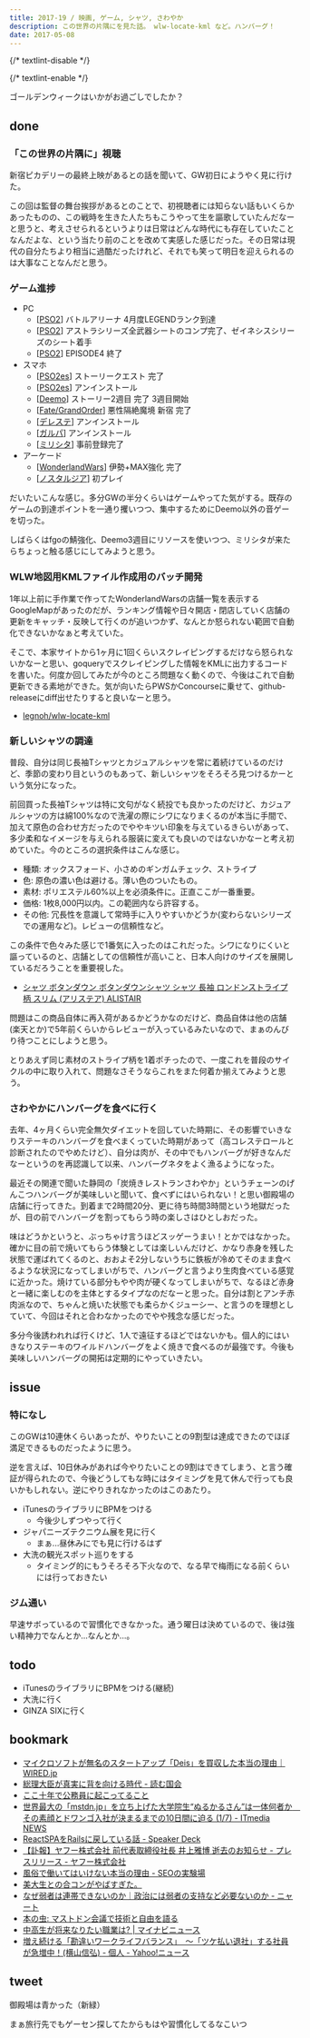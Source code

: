 ```yaml
---
title: 2017-19 / 映画, ゲーム, シャツ, さわやか
description: この世界の片隅にを見た話。 wlw-locate-kml など。ハンバーグ！
date: 2017-05-08
---
```


{/* textlint-disable */}


{/* textlint-enable */}

ゴールデンウィークはいかがお過ごしでしたか？

done
----

###  「この世界の片隅に」視聴

新宿ピカデリーの最終上映があるとの話を聞いて、GW初日にようやく見に行けた。

この回は監督の舞台挨拶があるとのことで、初視聴者には知らない話もいくらかあったものの、この戦時を生きた人たちもこうやって生を謳歌していたんだなーと思うと、考えさせられるというよりは日常はどんな時代にも存在していたことなんだよな、という当たり前のことを改めて実感した感じだった。その日常は現代の自分たちより相当に過酷だったけれど、それでも笑って明日を迎えられるのは大事なことなんだと思う。

<X url="https://twitter.com/konosekai_movie/status/857926178786627584" /> 

###  ゲーム進捗

- PC
  - [[PSO2](http://pso2.jp/)] バトルアリーナ 4月度LEGENDランク到達
  - [[PSO2](http://pso2.jp/)] アストラシリーズ全武器シートのコンプ完了、ゼイネシスシリーズのシート着手
  - [[PSO2](http://pso2.jp/)] EPISODE4 終了
- スマホ
  - [[PSO2es](http://pso2.jp/es/)] ストーリークエスト 完了
  - [[PSO2es](http://pso2.jp/es/)] アンインストール
  - [[Deemo](https://www.rayark.com/g/deemo/)] ストーリー2週目 完了 3週目開始
  - [[Fate/GrandOrder](https://www.fate-go.jp/)] 悪性隔絶魔境 新宿 完了
  - [[デレステ](http://cinderella.idolmaster.jp/sl-stage/)] アンインストール
  - [[ガルパ](https://bang-dream.bushimo.jp/)] アンインストール
  - [[ミリシタ](https://millionlive.idolmaster.jp/theaterdays/)] 事前登録完了
- アーケード
  - [[WonderlandWars](http://wonder.sega.jp/)] 伊勢+MAX強化 完了
  - [[ノスタルジア](http://eagate.573.jp/game/nostalgia/index.html)] 初プレイ

だいたいこんな感じ。多分GWの半分くらいはゲームやってた気がする。既存のゲームの到達ポイントを一通り攫いつつ、集中するためにDeemo以外の音ゲーを切った。

しばらくはfgoの鯖強化、Deemo3週目にリソースを使いつつ、ミリシタが来たらちょっと触る感じにしてみようと思う。

###  WLW地図用KMLファイル作成用のバッチ開発

1年以上前に手作業で作ってたWonderlandWarsの店舗一覧を表示するGoogleMapがあったのだが、ランキング情報や日々開店・閉店していく店舗の更新をキャッチ・反映して行くのが追いつかず、なんとか怒られない範囲で自動化できないかなぁと考えていた。

そこで、本家サイトから1ヶ月に1回くらいスクレイピングするだけなら怒られないかなーと思い、goqueryでスクレイピングした情報をKMLに出力するコードを書いた。何度か回してみたが今のところ問題なく動くので、今後はこれで自動更新できる素地ができた。気が向いたらPWSかConcourseに乗せて、github-releaseにdiff出せたりすると良いなーと思う。

- [legnoh/wlw-locate-kml](https://github.com/legnoh/wlw-locate-kml)

<X url="https://twitter.com/legnoh/status/859136443561590785" />

###  新しいシャツの調達

普段、自分は同じ長袖Tシャツとカジュアルシャツを常に着続けているのだけど、季節の変わり目というのもあって、新しいシャツをそろそろ見つけるかーという気分になった。

前回買った長袖Tシャツは特に文句がなく続投でも良かったのだけど、カジュアルシャツの方は綿100%なので洗濯の際にシワになりまくるのが本当に手間で、加えて原色の合わせ方だったのでややキツい印象を与えているきらいがあって、多少柔和なイメージを与えられる服装に変えても良いのではないかなーと考え初めていた。今のところの選択条件はこんな感じ。

- 種類: オックスフォード、小さめのギンガムチェック、ストライプ
- 色: 原色の濃い色は避ける。薄い色のついたもの。
- 素材: ポリエステル60%以上を必須条件に。正直ここが一番重要。
- 価格: 1枚8,000円以内。この範囲内なら許容する。
- その他: 冗長性を意識して常時手に入りやすいかどうか(変わらないシリーズでの運用など)。レビューの信頼性など。

この条件で色々みた感じで1番気に入ったのはこれだった。シワになりにくいと謳っているのと、店舗としての信頼性が高いこと、日本人向けのサイズを展開しているだろうことを重要視した。

- [シャツ ボタンダウン ボタンダウンシャツ シャツ 長袖 ロンドンストライプ柄 スリム (アリステア) ALISTAIR](http://store.shopping.yahoo.co.jp/paty/r140627011.html)

問題はこの商品自体に再入荷があるかどうかなのだけど、商品自体は他の店舗(楽天とか)で5年前くらいからレビューが入っているみたいなので、まぁのんびり待つことにしようと思う。

とりあえず同じ素材のストライプ柄を1着ポチったので、一度これを普段のサイクルの中に取り入れて、問題なさそうならこれをまた何着か揃えてみようと思う。

###  さわやかにハンバーグを食べに行く

<Instagram instagramId="BTyDK3PgvpK" />

去年、4ヶ月くらい完全無欠ダイエットを回していた時期に、その影響でいきなりステーキのハンバーグを食べまくっていた時期があって（高コレステロールと診断されたのでやめたけど）、自分は肉が、その中でもハンバーグが好きなんだなーというのを再認識して以来、ハンバーグネタをよく漁るようになった。

最近その関連で聞いた静岡の「炭焼きレストランさわやか」というチェーンのげんこつハンバーグが美味しいと聞いて、食べずにはいられない！と思い御殿場の店舗に行ってきた。到着まで2時間20分、更に待ち時間3時間という地獄だったが、目の前でハンバーグを割ってもらう時の楽しさはひとしおだった。

味はどうかというと、ぶっちゃけ言うほどスッゲーうまい！とかではなかった。確かに目の前で焼いてもらう体験としては楽しいんだけど、かなり赤身を残した状態で運ばれてくるのと、おおよそ2分しないうちに鉄板が冷めてそのまま食べるような状況になってしまいがちで、ハンバーグと言うより生肉食べている感覚に近かった。焼けている部分もやや肉が硬くなってしまいがちで、なるほど赤身と一緒に楽しむのを主体とするタイプなのだなーと思った。自分は割とアンチ赤肉派なので、ちゃんと焼いた状態でも柔らかくジューシー、と言うのを理想としていて、今回はそれと合わなかったのでやや残念な感じだった。

多分今後誘われれば行くけど、1人で遠征するほどではないかも。個人的にはいきなりステーキのワイルドハンバーグをよく焼きで食べるのが最強です。今後も美味しいハンバーグの開拓は定期的にやっていきたい。

issue
----

###  特になし

このGWは10連休くらいあったが、やりたいことの9割型は達成できたのでほぼ満足できるものだったように思う。

逆を言えば、10日休みがあれば今やりたいことの9割はできてしまう、と言う確証が得られたので、今後どうしてもな時にはタイミングを見て休んで行っても良いかもしれない。逆にやりきれなかったのはこのあたり。

- iTunesのライブラリにBPMをつける
  - 今後少しずつやって行く
- ジャパニーズテクニウム展を見に行く
  - まぁ...昼休みにでも見に行けるはず
- 大洗の観光スポット巡りをする
  - タイミング的にもうそろそろ下火なので、なる早で梅雨になる前くらいには行っておきたい

###  ジム通い

早速サボっているので習慣化できなかった。通う曜日は決めているので、後は強い精神力でなんとか...なんとか...。

todo
----

- iTunesのライブラリにBPMをつける(継続)
- 大洗に行く
- GINZA SIXに行く

bookmark
----

- [マイクロソフトが無名のスタートアップ「Deis」を買収した本当の理由｜WIRED.jp](https://wired.jp/2017/04/22/startup-deis/)
- [総理大臣が真実に背を向ける時代 - 読む国会](https://www.yomu-kokkai.com/entry/2017/04/23/155106)
- [ここ十年で公務員に起こってること](https://anond.hatelabo.jp/20170426232727)
- [世界最大の「mstdn.jp」を立ち上げた大学院生“ぬるかるさん”は一体何者か　その素顔とドワンゴ入社が決まるまでの10日間に迫る (1/7) - ITmedia NEWS](https://www.itmedia.co.jp/news/articles/1704/24/news045.html)
- [ReactSPAをRailsに戻している話 - Speaker Deck](https://speakerdeck.com/itkrt2y/reactspaworailsnili-siteiruhua)
- [【訃報】ヤフー株式会社 前代表取締役社長 井上雅博 逝去のお知らせ - プレスリリース - ヤフー株式会社](https://about.yahoo.co.jp/pr/release/2017/04/29a/)
- [風俗で働いてはいけない本当の理由 - SEOの実験場](http://557dg4.hatenablog.com/entry/2017/04/28/123829)
- [美大生との合コンがやばすぎた。](https://anond.hatelabo.jp/20170429110724)
- [なぜ弱者は連帯できないのか｜政治には弱者の支持など必要ないのか - ニャート](http://nyaaat.hatenablog.com/entry/solidarity)
- [本の虫: マストドン会議で技術と自由を語る](https://cpplover.blogspot.com/2017/04/blog-post_29.html)
- [中高生が将来なりたい職業は? | マイナビニュース](https://news.mynavi.jp/article/20170426-a109/)
- [増え続ける「勘違いワークライフバランス」　～「ツケ払い退社」する社員が急増中！(横山信弘) - 個人 - Yahoo!ニュース](https://news.yahoo.co.jp/byline/yokoyamanobuhiro/20170505-00070632/)

tweet
----

御殿場は青かった（新緑）

<X url="https://twitter.com/legnoh/status/861083597779771392" />

まぁ旅行先でもゲーセン探してたからもはや習慣化してるなこいつ

<X url="https://twitter.com/legnoh/status/861084260341567488" />
